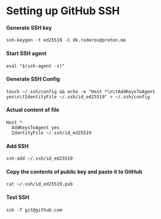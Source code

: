 # Setting up GitHub SSH

#### Generate SSH key
```
ssh-keygen -t ed25519 -C dk.roderos@proton.me
```

#### Start SSH agent
```
eval "$(ssh-agent -s)"
```

#### Generate SSH Config
```
touch ~/.ssh/config && echo -e "Host *\n\tAddKeysToAgent yes\n\tIdentityFile ~/.ssh/id_ed25519" > ~/.ssh/config
```

#### Actual content of file
```
Host *
  AddKeysToAgent yes
  IdentityFile ~/.ssh/id_ed25519
```

#### Add SSH
```
ssh-add ~/.ssh/id_ed25519
```

#### Copy the contents of public key and paste it to GitHub
```
cat ~/.ssh/id_ed25519.pub
```

#### Test SSH
```
ssh -T git@github.com
```